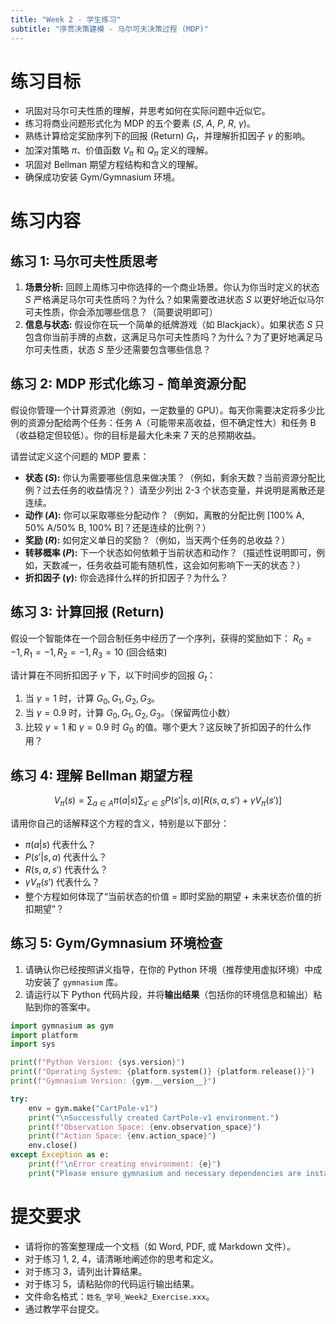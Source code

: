 ```yaml
---
title: "Week 2 - 学生练习"
subtitle: "序贯决策建模 - 马尔可夫决策过程 (MDP)"
---
```


# 练习目标

*   巩固对马尔可夫性质的理解，并思考如何在实际问题中近似它。
*   练习将商业问题形式化为 MDP 的五个要素 ($S$, $A$, $P$, $R$, $\gamma$)。
*   熟练计算给定奖励序列下的回报 (Return) $G_t$，并理解折扣因子 $\gamma$ 的影响。
*   加深对策略 $\pi$、价值函数 $V_\pi$ 和 $Q_\pi$ 定义的理解。
*   巩固对 Bellman 期望方程结构和含义的理解。
*   确保成功安装 Gym/Gymnasium 环境。

# 练习内容

## 练习 1: 马尔可夫性质思考

1.  **场景分析:** 回顾上周练习中你选择的一个商业场景。你认为你当时定义的状态 $S$ 严格满足马尔可夫性质吗？为什么？如果需要改进状态 $S$ 以更好地近似马尔可夫性质，你会添加哪些信息？（简要说明即可）
2.  **信息与状态:** 假设你在玩一个简单的纸牌游戏（如 Blackjack）。如果状态 $S$ 只包含你当前手牌的点数，这满足马尔可夫性质吗？为什么？为了更好地满足马尔可夫性质，状态 $S$ 至少还需要包含哪些信息？

## 练习 2: MDP 形式化练习 - 简单资源分配

假设你管理一个计算资源池（例如，一定数量的 GPU）。每天你需要决定将多少比例的资源分配给两个任务：任务 A（可能带来高收益，但不确定性大）和任务 B（收益稳定但较低）。你的目标是最大化未来 7 天的总预期收益。

请尝试定义这个问题的 MDP 要素：

*   **状态 ($S$):** 你认为需要哪些信息来做决策？（例如，剩余天数？当前资源分配比例？过去任务的收益情况？）请至少列出 2-3 个状态变量，并说明是离散还是连续。
*   **动作 ($A$):** 你可以采取哪些分配动作？（例如，离散的分配比例 [100% A, 50% A/50% B, 100% B]？还是连续的比例？）
*   **奖励 ($R$):** 如何定义单日的奖励？（例如，当天两个任务的总收益？）
*   **转移概率 ($P$):** 下一个状态如何依赖于当前状态和动作？（描述性说明即可，例如，天数减一，任务收益可能有随机性，这会如何影响下一天的状态？）
*   **折扣因子 ($\gamma$):** 你会选择什么样的折扣因子？为什么？

## 练习 3: 计算回报 (Return)

假设一个智能体在一个回合制任务中经历了一个序列，获得的奖励如下：
$R_0 = -1, R_1 = -1, R_2 = -1, R_3 = 10$ (回合结束)

请计算在不同折扣因子 $\gamma$ 下，以下时间步的回报 $G_t$：

1.  当 $\gamma = 1$ 时，计算 $G_0, G_1, G_2, G_3$。
2.  当 $\gamma = 0.9$ 时，计算 $G_0, G_1, G_2, G_3$。（保留两位小数）
3.  比较 $\gamma=1$ 和 $\gamma=0.9$ 时 $G_0$ 的值。哪个更大？这反映了折扣因子的什么作用？

## 练习 4: 理解 Bellman 期望方程

$$V_{\pi}(s) = \sum_{a \in A} \pi(a|s) \sum_{s' \in S} P(s'|s,a) [R(s,a,s') + \gamma V_{\pi}(s')]$$

请用你自己的话解释这个方程的含义，特别是以下部分：

*   $\pi(a|s)$ 代表什么？
*   $P(s'|s,a)$ 代表什么？
*   $R(s,a,s')$ 代表什么？
*   $\gamma V_{\pi}(s')$ 代表什么？
*   整个方程如何体现了“当前状态的价值 = 即时奖励的期望 + 未来状态价值的折扣期望”？

## 练习 5: Gym/Gymnasium 环境检查

1.  请确认你已经按照讲义指导，在你的 Python 环境（推荐使用虚拟环境）中成功安装了 `gymnasium` 库。
2.  请运行以下 Python 代码片段，并将**输出结果**（包括你的环境信息和输出）粘贴到你的答案中。

```python
import gymnasium as gym
import platform
import sys

print(f"Python Version: {sys.version}")
print(f"Operating System: {platform.system()} {platform.release()}")
print(f"Gymnasium Version: {gym.__version__}")

try:
    env = gym.make("CartPole-v1")
    print("\nSuccessfully created CartPole-v1 environment.")
    print(f"Observation Space: {env.observation_space}")
    print(f"Action Space: {env.action_space}")
    env.close()
except Exception as e:
    print(f"\nError creating environment: {e}")
    print("Please ensure gymnasium and necessary dependencies are installed correctly.")

```

# 提交要求

*   请将你的答案整理成一个文档（如 Word, PDF, 或 Markdown 文件）。
*   对于练习 1, 2, 4，请清晰地阐述你的思考和定义。
*   对于练习 3，请列出计算结果。
*   对于练习 5，请粘贴你的代码运行输出结果。
*   文件命名格式：`姓名_学号_Week2_Exercise.xxx`。
*   通过教学平台提交。